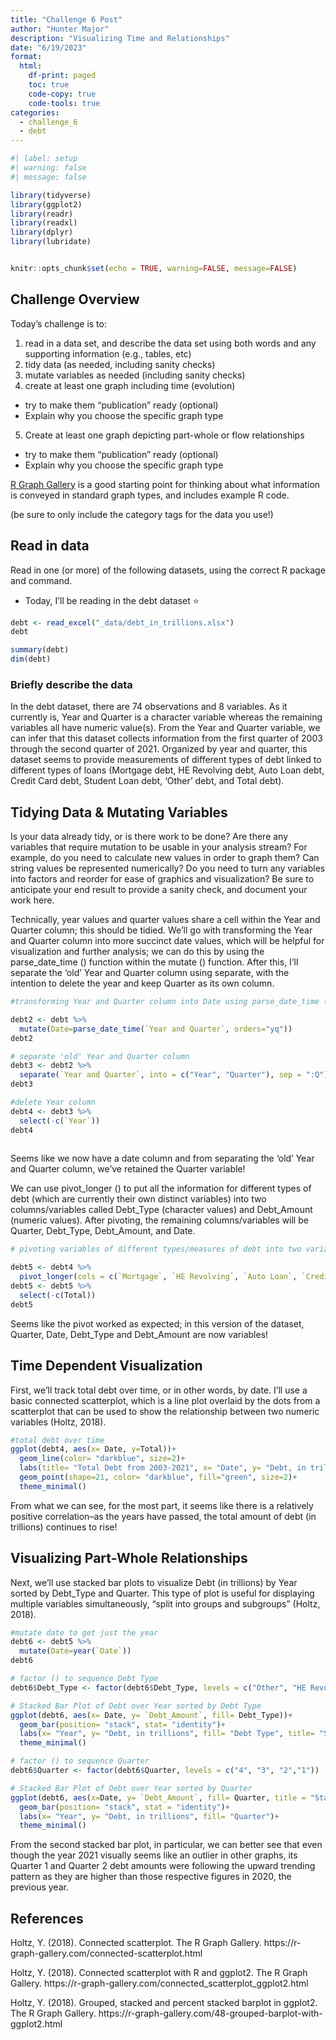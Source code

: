 ```yaml
---
title: "Challenge 6 Post"
author: "Hunter Major"
description: "Visualizing Time and Relationships"
date: "6/19/2023"
format:
  html:
    df-print: paged
    toc: true
    code-copy: true
    code-tools: true
categories:
  - challenge_6
  - debt
---
```


```r
#| label: setup
#| warning: false
#| message: false

library(tidyverse)
library(ggplot2)
library(readr)
library(readxl)
library(dplyr)
library(lubridate)


knitr::opts_chunk$set(echo = TRUE, warning=FALSE, message=FALSE)
```

## Challenge Overview

Today's challenge is to:

1)  read in a data set, and describe the data set using both words and any supporting information (e.g., tables, etc)
2)  tidy data (as needed, including sanity checks)
3)  mutate variables as needed (including sanity checks)
4)  create at least one graph including time (evolution)
   - try to make them "publication" ready (optional)
   - Explain why you choose the specific graph type
5)  Create at least one graph depicting part-whole or flow relationships
   - try to make them "publication" ready (optional)
   - Explain why you choose the specific graph type

[R Graph Gallery](https://r-graph-gallery.com/) is a good starting point for thinking about what information is conveyed in standard graph types, and includes example R code.

(be sure to only include the category tags for the data you use!)

## Read in data

Read in one (or more) of the following datasets, using the correct R package and command.

  - Today, I'll be reading in the debt dataset  ⭐

  

```r
debt <- read_excel("_data/debt_in_trillions.xlsx")
debt

```

```r
summary(debt)
dim(debt)
```

### Briefly describe the data
In the debt dataset, there are 74 observations and 8 variables. As it currently is, Year and Quarter is a character variable whereas the remaining variables all have numeric value(s). From the Year and Quarter variable, we can infer that this dataset collects information from the first quarter of 2003 through the second quarter of 2021. Organized by year and quarter, this dataset seems to provide measurements of different types of debt linked to different types of loans (Mortgage debt, HE Revolving debt, Auto Loan debt, Credit Card debt, Student Loan debt, 'Other' debt, and Total debt).

## Tidying Data & Mutating Variables

Is your data already tidy, or is there work to be done? Are there any variables that require mutation to be usable in your analysis stream? For example, do you need to calculate new values in order to graph them? Can string values be represented numerically? Do you need to turn any variables into factors and reorder for ease of graphics and visualization? Be sure to anticipate your end result to provide a sanity check, and document your work here.

Technically, year values and quarter values share a cell within the Year and Quarter column; this should be tidied. We'll go with transforming the Year and Quarter column into more succinct date values, which will be helpful for visualization and further analysis; we can do this by using the parse_date_time () function within the mutate () function. After this, I'll separate the 'old' Year and Quarter column using separate, with the intention to delete the year and keep Quarter as its own column.

```r
#transforming Year and Quarter column into Date using parse_date_time () and mutate ()

debt2 <- debt %>%
  mutate(Date=parse_date_time(`Year and Quarter`, orders="yq"))
debt2

# separate 'old' Year and Quarter column
debt3 <- debt2 %>%
  separate(`Year and Quarter`, into = c("Year", "Quarter"), sep = ":Q")
debt3

#delete Year column
debt4 <- debt3 %>%
  select(-c(`Year`))
debt4
  

```
Seems like we now have a date column and from separating the 'old' Year and Quarter column, we've retained the Quarter variable!

We can use pivot_longer () to put all the information for different types of debt (which are currently their own distinct variables) into two columns/variables called Debt_Type (character values) and Debt_Amount (numeric values). After pivoting, the remaining columns/variables will be Quarter, Debt_Type, Debt_Amount, and Date.

```r
# pivoting variables of different types/measures of debt into two variables called Debt_Type and Debt_Amount

debt5 <- debt4 %>%
  pivot_longer(cols = c(`Mortgage`, `HE Revolving`, `Auto Loan`, `Credit Card`, `Student Loan`, `Other`), names_to = "Debt_Type", values_to = "Debt_Amount")
debt5 <- debt5 %>%
  select(-c(Total))
debt5

```
Seems like the pivot worked as expected; in this version of the dataset, Quarter, Date, Debt_Type and Debt_Amount are now variables!


## Time Dependent Visualization
First, we'll track total debt over time, or in other words, by date. I'll use a basic connected scatterplot, which is a line plot overlaid by the dots from a scatterplot that can be used to show the relationship between two numeric variables (Holtz, 2018).

```r
#total debt over time
ggplot(debt4, aes(x= Date, y=Total))+
  geom_line(color= "darkblue", size=2)+
  labs(title= "Total Debt from 2003-2021", x= "Date", y= "Debt, in trillions")+
  geom_point(shape=21, color= "darkblue", fill="green", size=2)+
  theme_minimal()
```
From what we can see, for the most part, it seems like there is a relatively positive correlation--as the years have passed, the total amount of debt (in trillions) continues to rise!

## Visualizing Part-Whole Relationships
Next, we'll use stacked bar plots to visualize Debt (in trillions) by Year sorted by Debt_Type and Quarter. This type of plot is useful for displaying multiple variables simultaneously, "split into groups and subgroups" (Holtz, 2018).

```r
#mutate date to get just the year
debt6 <- debt5 %>%
  mutate(Date=year(`Date`))
debt6

# factor () to sequence Debt Type
debt6$Debt_Type <- factor(debt6$Debt_Type, levels = c("Other", "HE Revolving", "Credit Card", "Student Loan", "Auto Loan", "Mortgage"))

# Stacked Bar Plot of Debt over Year sorted by Debt Type
ggplot(debt6, aes(x= Date, y= `Debt_Amount`, fill= Debt_Type))+
  geom_bar(position= "stack", stat= "identity")+
  labs(x= "Year", y= "Debt, in trillions", fill= "Debt Type", title= "Stacked Bar Plot of Debt over Year sorted by Debt Type")+
  theme_minimal()

# factor () to sequence Quarter
debt6$Quarter <- factor(debt6$Quarter, levels = c("4", "3", "2","1"))

# Stacked Bar Plot of Debt over Year sorted by Quarter
ggplot(debt6, aes(x=Date, y= `Debt_Amount`, fill= Quarter, title = "Stacked Bar Plot of Debt over Year by Quarter"))+
  geom_bar(position= "stack", stat = "identity")+
  labs(x= "Year", y= "Debt, in trillions", fill= "Quarter")+
  theme_minimal()


```
From the second stacked bar plot, in particular, we can better see that even though the year 2021 visually seems like an outlier in other graphs, its Quarter 1 and Quarter 2 debt amounts were following the upward trending pattern as they are higher than those respective figures in 2020, the previous year.

## References
Holtz, Y. (2018). Connected scatterplot. The R Graph Gallery. https://r-graph-gallery.com/connected-scatterplot.html

Holtz, Y. (2018). Connected scatterplot with R and ggplot2. The R Graph Gallery. https://r-graph-gallery.com/connected_scatterplot_ggplot2.html

Holtz, Y. (2018). Grouped, stacked and percent stacked barplot in ggplot2. The R Graph Gallery. https://r-graph-gallery.com/48-grouped-barplot-with-ggplot2.html

